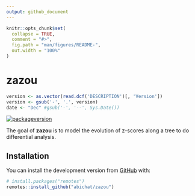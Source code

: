 ```yaml
---
output: github_document
---
```


<!-- README.md is generated from README.Rmd. Please edit that file -->

```r
knitr::opts_chunk$set(
  collapse = TRUE,
  comment = "#>",
  fig.path = "man/figures/README-",
  out.width = "100%"
)
```

# zazou

```r
version <- as.vector(read.dcf('DESCRIPTION')[, 'Version'])                                                      
version <- gsub('-', '.', version)   
date <- "Dec" #gsub('-', '--', Sys.Date())
```

<!-- badges: start -->
<!-- [![Last-changedate](https://img.shields.io/badge/Last%20change-`r date`-yellowgreen.svg)]() -->
[![packageversion](https://img.shields.io/badge/Package%20version-`r version`-orange.svg)]()
<!-- badges: end -->

The goal of __zazou__ is to model the evolution of z-scores along a tree to do differential analysis.

## Installation

You can install the development version from [GitHub](https://github.com/) with:

``` r
# install.packages("remotes")
remotes::install_github("abichat/zazou")
```
